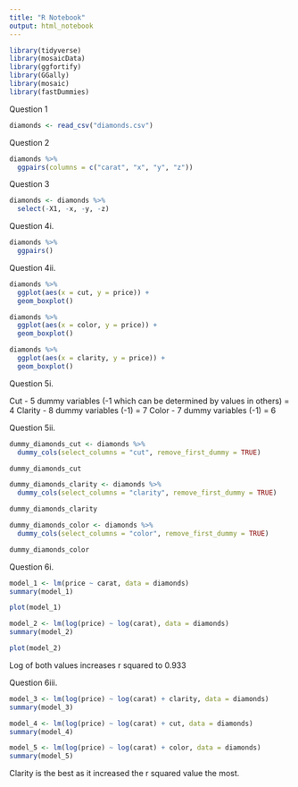 ```yaml
---
title: "R Notebook"
output: html_notebook
---
```


```r
library(tidyverse)
library(mosaicData)
library(ggfortify)
library(GGally)
library(mosaic)
library(fastDummies)
```

Question 1
```r
diamonds <- read_csv("diamonds.csv")
```

Question 2
```r
diamonds %>% 
  ggpairs(columns = c("carat", "x", "y", "z"))
```
Question 3
```r
diamonds <- diamonds %>% 
  select(-X1, -x, -y, -z)
```

Question 4i.
```r
diamonds %>% 
  ggpairs()
```

Question 4ii.

```r
diamonds %>% 
  ggplot(aes(x = cut, y = price)) +
  geom_boxplot()
```
```r
diamonds %>% 
  ggplot(aes(x = color, y = price)) +
  geom_boxplot()
```
```r
diamonds %>% 
  ggplot(aes(x = clarity, y = price)) +
  geom_boxplot()
```

Question 5i.

Cut - 5 dummy variables (-1 which can be determined by values in others) = 4
Clarity - 8 dummy variables (-1) = 7
Color - 7 dummy variables (-1) = 6

Question 5ii.
```r
dummy_diamonds_cut <- diamonds %>% 
  dummy_cols(select_columns = "cut", remove_first_dummy = TRUE)

dummy_diamonds_cut
```
```r
dummy_diamonds_clarity <- diamonds %>% 
  dummy_cols(select_columns = "clarity", remove_first_dummy = TRUE)

dummy_diamonds_clarity
```
```r
dummy_diamonds_color <- diamonds %>% 
  dummy_cols(select_columns = "color", remove_first_dummy = TRUE)

dummy_diamonds_color
```
Question 6i.

```r
model_1 <- lm(price ~ carat, data = diamonds)
summary(model_1)
```
```r
plot(model_1)
```


```r
model_2 <- lm(log(price) ~ log(carat), data = diamonds)
summary(model_2)
```

```r
plot(model_2)
```

Log of both values increases r squared to 0.933


Question 6iii.
```r
model_3 <- lm(log(price) ~ log(carat) + clarity, data = diamonds)
summary(model_3)
```
```r
model_4 <- lm(log(price) ~ log(carat) + cut, data = diamonds)
summary(model_4)
```
```r
model_5 <- lm(log(price) ~ log(carat) + color, data = diamonds)
summary(model_5)
```

Clarity is the best as it increased the r squared value the most.









